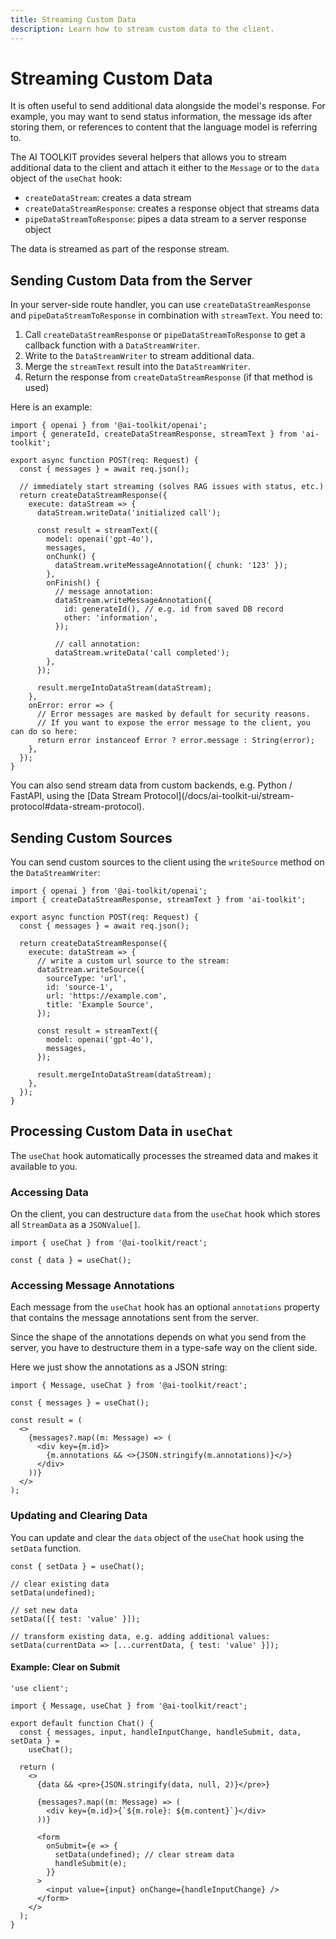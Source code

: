 ```yaml
---
title: Streaming Custom Data
description: Learn how to stream custom data to the client.
---
```


# Streaming Custom Data

It is often useful to send additional data alongside the model's response.
For example, you may want to send status information, the message ids after storing them,
or references to content that the language model is referring to.

The AI TOOLKIT provides several helpers that allows you to stream additional data to the client
and attach it either to the `Message` or to the `data` object of the `useChat` hook:

- `createDataStream`: creates a data stream
- `createDataStreamResponse`: creates a response object that streams data
- `pipeDataStreamToResponse`: pipes a data stream to a server response object

The data is streamed as part of the response stream.

## Sending Custom Data from the Server

In your server-side route handler, you can use `createDataStreamResponse` and `pipeDataStreamToResponse` in combination with `streamText`.
You need to:

1. Call `createDataStreamResponse` or `pipeDataStreamToResponse` to get a callback function with a `DataStreamWriter`.
2. Write to the `DataStreamWriter` to stream additional data.
3. Merge the `streamText` result into the `DataStreamWriter`.
4. Return the response from `createDataStreamResponse` (if that method is used)

Here is an example:

```tsx filename="route.ts" highlight="7-10,16,19-23,25-26,30"
import { openai } from '@ai-toolkit/openai';
import { generateId, createDataStreamResponse, streamText } from 'ai-toolkit';

export async function POST(req: Request) {
  const { messages } = await req.json();

  // immediately start streaming (solves RAG issues with status, etc.)
  return createDataStreamResponse({
    execute: dataStream => {
      dataStream.writeData('initialized call');

      const result = streamText({
        model: openai('gpt-4o'),
        messages,
        onChunk() {
          dataStream.writeMessageAnnotation({ chunk: '123' });
        },
        onFinish() {
          // message annotation:
          dataStream.writeMessageAnnotation({
            id: generateId(), // e.g. id from saved DB record
            other: 'information',
          });

          // call annotation:
          dataStream.writeData('call completed');
        },
      });

      result.mergeIntoDataStream(dataStream);
    },
    onError: error => {
      // Error messages are masked by default for security reasons.
      // If you want to expose the error message to the client, you can do so here:
      return error instanceof Error ? error.message : String(error);
    },
  });
}
```

<Note>
  You can also send stream data from custom backends, e.g. Python / FastAPI,
  using the [Data Stream
  Protocol](/docs/ai-toolkit-ui/stream-protocol#data-stream-protocol).
</Note>

## Sending Custom Sources

You can send custom sources to the client using the `writeSource` method on the `DataStreamWriter`:

```tsx filename="route.ts" highlight="9-15"
import { openai } from '@ai-toolkit/openai';
import { createDataStreamResponse, streamText } from 'ai-toolkit';

export async function POST(req: Request) {
  const { messages } = await req.json();

  return createDataStreamResponse({
    execute: dataStream => {
      // write a custom url source to the stream:
      dataStream.writeSource({
        sourceType: 'url',
        id: 'source-1',
        url: 'https://example.com',
        title: 'Example Source',
      });

      const result = streamText({
        model: openai('gpt-4o'),
        messages,
      });

      result.mergeIntoDataStream(dataStream);
    },
  });
}
```

## Processing Custom Data in `useChat`

The `useChat` hook automatically processes the streamed data and makes it available to you.

### Accessing Data

On the client, you can destructure `data` from the `useChat` hook which stores all `StreamData`
as a `JSONValue[]`.

```tsx filename="page.tsx"
import { useChat } from '@ai-toolkit/react';

const { data } = useChat();
```

### Accessing Message Annotations

Each message from the `useChat` hook has an optional `annotations` property that contains
the message annotations sent from the server.

Since the shape of the annotations depends on what you send from the server,
you have to destructure them in a type-safe way on the client side.

Here we just show the annotations as a JSON string:

```tsx filename="page.tsx" highlight="9"
import { Message, useChat } from '@ai-toolkit/react';

const { messages } = useChat();

const result = (
  <>
    {messages?.map((m: Message) => (
      <div key={m.id}>
        {m.annotations && <>{JSON.stringify(m.annotations)}</>}
      </div>
    ))}
  </>
);
```

### Updating and Clearing Data

You can update and clear the `data` object of the `useChat` hook using the `setData` function.

```tsx filename="page.tsx"
const { setData } = useChat();

// clear existing data
setData(undefined);

// set new data
setData([{ test: 'value' }]);

// transform existing data, e.g. adding additional values:
setData(currentData => [...currentData, { test: 'value' }]);
```

#### Example: Clear on Submit

```tsx filename="page.tsx" highlight="18-21"
'use client';

import { Message, useChat } from '@ai-toolkit/react';

export default function Chat() {
  const { messages, input, handleInputChange, handleSubmit, data, setData } =
    useChat();

  return (
    <>
      {data && <pre>{JSON.stringify(data, null, 2)}</pre>}

      {messages?.map((m: Message) => (
        <div key={m.id}>{`${m.role}: ${m.content}`}</div>
      ))}

      <form
        onSubmit={e => {
          setData(undefined); // clear stream data
          handleSubmit(e);
        }}
      >
        <input value={input} onChange={handleInputChange} />
      </form>
    </>
  );
}
```
